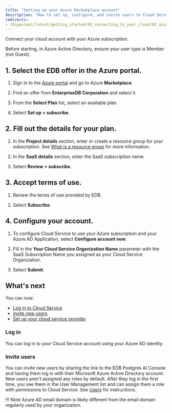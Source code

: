 ```yaml
---
title: "Setting up your Azure Marketplace account"
description: "How to set up, configure, and invite users to Cloud Service after purchasing from Azure Marketplace"
redirects:
- /biganimal/latest/getting_started/02_connecting_to_your_cloud/02_azure_market_setup/
---
```


Connect your cloud account with your Azure subscription.

Before starting, in Azure Active Directory, ensure your user type is Member (not Guest).

## 1. Select the EDB offer in the Azure portal.

1.  Sign in to the [Azure portal](https://portal.azure.com/) and go to Azure **Marketplace**.

2.  Find an offer from **EnterpriseDB Corporation** and select it.

3.  From the **Select Plan** list, select an available plan.

4.  Select **Set up + subscribe**.

## 2. Fill out the details for your plan.

1.  In the **Project details** section, enter or create a resource group for your subscription. See [What is a resource group](https://docs.microsoft.com/en-us/azure/azure-resource-manager/management/manage-resource-groups-portal#what-is-a-resource-group) for more information.

2.  In the **SaaS details** section, enter the SaaS subscription name.

3.  Select **Review + subscribe**.

## 3. Accept terms of use.

1.  Review the terms of use provided by EDB.

2.  Select **Subscribe**.

## 4. Configure your account.

1.  To configure Cloud Service to use your Azure subscription and your Azure AD Application, select **Configure account now**.

2.  Fill in the **Your Cloud Service Organization Name** parameter with the SaaS Subscription Name you assigned as your Cloud Service Organization.

3.  Select **Submit**.

## What's next

You can now:

- [Log in to Cloud Service](#log-in)
- [Invite new users](#invite-users)
- [Set up your cloud service provider](02_connecting_to_your_cloud/)

### Log in

You can log in to your Cloud Service account using your Azure AD identity.

### Invite users

You can invite new users by sharing the link to the EDB Postgres AI Console and having them log in with their Microsoft Azure Active Directory account. New users aren't assigned any roles by default. After they log in the first time, you see them in the User Management list and can assign them a role with permissions to Cloud Service. See [Users](/biganimal/release/administering_cluster/01_portal_access/#users) for instructions.

!!! Note
    Azure AD email domain is likely different from the email domain regularly used by your organization.
